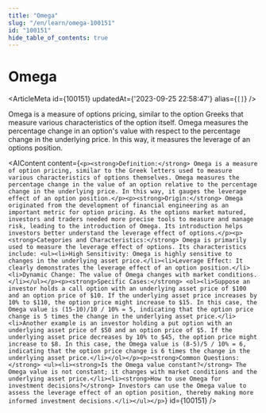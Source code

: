 ```yaml
---
title: "Omega"
slug: "/en/learn/omega-100151"
id: "100151"
hide_table_of_contents: true
---
```



# Omega

<ArticleMeta id={100151} updatedAt={'2023-09-25 22:58:47'} alias={`[]`} />
<div className='border-solid border-b border-t-0 my-4 border-[var(--ifm-color-gray-300)]' />

Omega is a measure of options pricing, similar to the option Greeks that measure various characteristics of the option itself. Omega measures the percentage change in an option's value with respect to the percentage change in the underlying price. In this way, it measures the leverage of an options position.

<AIContent content={`<p><strong>Definition:</strong> Omega is a measure of option pricing, similar to the Greek letters used to measure various characteristics of options themselves. Omega measures the percentage change in the value of an option relative to the percentage change in the underlying price. In this way, it gauges the leverage effect of an option position.</p><p><strong>Origin:</strong> Omega originated from the development of financial engineering as an important metric for option pricing. As the options market matured, investors and traders needed more precise tools to measure and manage risk, leading to the introduction of Omega. Its introduction helps investors better understand the leverage effect of options.</p><p><strong>Categories and Characteristics:</strong> Omega is primarily used to measure the leverage effect of options. Its characteristics include: <ul><li>High Sensitivity: Omega is highly sensitive to changes in the underlying asset price.</li><li>Leverage Effect: It clearly demonstrates the leverage effect of an option position.</li><li>Dynamic Change: The value of Omega changes with market conditions.</li></ul></p><p><strong>Specific Cases:</strong> <ol><li>Suppose an investor holds a call option with an underlying asset price of $100 and an option price of $10. If the underlying asset price increases by 10% to $110, the option price might increase to $15. In this case, the Omega value is (15-10)/10 / 10% = 5, indicating that the option price change is 5 times the change in the underlying asset price.</li><li>Another example is an investor holding a put option with an underlying asset price of $50 and an option price of $5. If the underlying asset price decreases by 10% to $45, the option price might increase to $8. In this case, the Omega value is (8-5)/5 / 10% = 6, indicating that the option price change is 6 times the change in the underlying asset price.</li></ol></p><p><strong>Common Questions:</strong> <ul><li><strong>Is the Omega value constant?</strong> The Omega value is not constant; it changes with market conditions and the underlying asset price.</li><li><strong>How to use Omega for investment decisions?</strong> Investors can use the Omega value to assess the leverage effect of an option position, thereby making more informed investment decisions.</li></ul></p>`} id={100151} />
